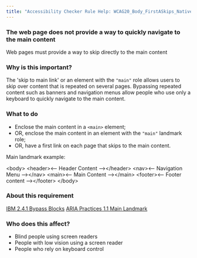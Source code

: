 ```yaml
---
title: "Accessibility Checker Rule Help: WCAG20_Body_FirstASkips_Native_Host_Sematics"
---
```


<div className="toolHelp">
<Row>
<Column colLg={16} colMd={8} colSm={4} className="toolHead">

### The web page does not provide a way to quickly navigate to the main content

<div id="locLevel"></div>

Web pages must provide a way to skip directly to the main content

</Column>
</Row>
<Row>
<Column colLg={11} colMd={5} colSm={4} className="toolMain">

### Why is this important?

The 'skip to main link' or an element with the `"main"` role allows users to skip over content that is repeated on several pages. Bypassing repeated content such as banners and navigation menus allow people who use only a keyboard to quickly navigate to the main content.

<div id="locSnippet"></div>

### What to do

 * Enclose the main content in a `<main>` element;
 * OR, enclose the main content in an element with the `"main"` landmark role;
 * OR, have a first link on each page that skips to the main content.

Main landmark example:

<CodeSnippet type="multi" light={true}>&lt;body&gt;
	&lt;header&gt;&lt;-- Header Content --&gt;&lt;/header&gt;
	&lt;nav&gt;&lt;-- Navigation Menu --&gt;&lt;/nav&gt;
	&lt;main&gt;&lt;-- Main Content --&gt;&lt;/main&gt;
	&lt;footer&gt;&lt;-- Footer content --&gt;&lt;/footer&gt;
&lt;/body&gt;</CodeSnippet>

</Column>
<Column colLg={5} colMd={3} colSm={4} className="toolLeft">

### About this requirement

[IBM 2.4.1 Bypass Blocks](http://www.ibm.com/able/guidelines/ci162/bypass_blocks.html)
[ARIA Practices 1.1 Main Landmark ](https://www.w3.org/TR/wai-aria-practices/examples/landmarks/main.html)

### Who does this affect?

* Blind people using screen readers
* People with low vision using a screen reader
* People who rely on keyboard control

</Column>
</Row>
</div>

